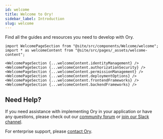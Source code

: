 ```yaml
---
id: welcome
title: Welcome to Ory!
sidebar_label: Introduction
slug: welcome
---
```


Find all the guides and resources you need to develop with Ory.

```mdx-code-block
import WelcomePageSection from "@site/src/components/Welcome/welcome";
import * as welcomeContent from "@site/src/pages/_assets/welcome-content";

<WelcomePageSection {...welcomeContent.identityManagement} />
<WelcomePageSection {...welcomeContent.authorizationSecurity} />
<WelcomePageSection {...welcomeContent.permissionManagement} />
<WelcomePageSection {...welcomeContent.deploymentOptions} />
<WelcomePageSection {...welcomeContent.frontendFrameworks} />
<WelcomePageSection {...welcomeContent.backendFrameworks} />
```

## Need Help?

If you need assistance with implementing Ory in your application or have any questions, please check out our
[community forum](https://github.com/ory/web/discussions) or [join our Slack channel](https://slack.ory.sh/).

For enterprise support, please [contact Ory](https://www.ory.sh/contact/).
